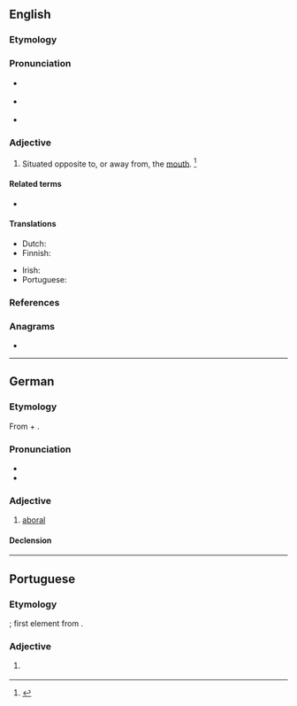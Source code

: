==English==

===Etymology===
{{prefix|en|ab|oral|t1=away from|t2=the mouth}}

===Pronunciation===
* {{a|RP}} {{IPA|en|/æbˈɔːɹ.l̩/}}
* {{a|US}} {{IPA|en|/æbˈɔɹ.l̩/}}
* {{rhymes|en|ɔːɹəl|s=3}}

===Adjective===
{{en-adj}}

# {{lb|en|zoology}} Situated opposite to, or away from, the [[mouth]]. {{defdate|First attested in the mid 19<sup>th</sup> century.}}<ref>{{R:SOED5|page=6}}</ref>

====Related terms====
* {{l|en|aborally}}

====Translations====
{{trans-top|situated away from the mouth}}
* Dutch: {{t|nl|aboraal}}
* Finnish: {{t|fi|aboraalinen}}
{{trans-mid}}
* Irish: {{t|ga|allbhéalach}}
* Portuguese: {{t|pt|aboral}}
{{trans-bottom}}

===References===
<references/>

===Anagrams===
* {{anagrams|en|a=aablor|alobar}}

----

==German==

===Etymology===
From {{der|de|la|ab-}} + {{m|la|oralis}}.

===Pronunciation===
* {{audio|de|De-aboral.ogg|Audio}}
* {{rhymes|de|aːl|s=3}}

===Adjective===
{{de-adj|-}}

# [[#English|aboral]]

====Declension====
{{de-decl-adj-notcomp-nopred|aboral}}

----

==Portuguese==

===Etymology===
{{prefix|pt|ab|oral}}; first element from {{der|pt|la|ab-}}.

===Adjective===
{{pt-adj|abora|l}}

# {{lb|pt|zoology}} {{l|en|aboral}} {{gloss|situated away from the mouth}}